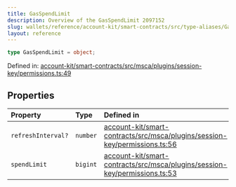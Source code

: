 ```yaml
---
title: GasSpendLimit
description: Overview of the GasSpendLimit 2097152
slug: wallets/reference/account-kit/smart-contracts/src/type-aliases/GasSpendLimit
layout: reference
---
```


```ts
type GasSpendLimit = object;
```

Defined in: [account-kit/smart-contracts/src/msca/plugins/session-key/permissions.ts:49](https://github.com/alchemyplatform/aa-sdk/blob/923a52171f7246172caf350853843e6680197da9/account-kit/smart-contracts/src/msca/plugins/session-key/permissions.ts#L49)

## Properties

| Property                                      | Type     | Defined in                                                                                                                                                                                                                                        |
| :-------------------------------------------- | :------- | :------------------------------------------------------------------------------------------------------------------------------------------------------------------------------------------------------------------------------------------------ |
| <a id="refreshinterval" /> `refreshInterval?` | `number` | [account-kit/smart-contracts/src/msca/plugins/session-key/permissions.ts:56](https://github.com/alchemyplatform/aa-sdk/blob/923a52171f7246172caf350853843e6680197da9/account-kit/smart-contracts/src/msca/plugins/session-key/permissions.ts#L56) |
| <a id="spendlimit" /> `spendLimit`            | `bigint` | [account-kit/smart-contracts/src/msca/plugins/session-key/permissions.ts:53](https://github.com/alchemyplatform/aa-sdk/blob/923a52171f7246172caf350853843e6680197da9/account-kit/smart-contracts/src/msca/plugins/session-key/permissions.ts#L53) |
